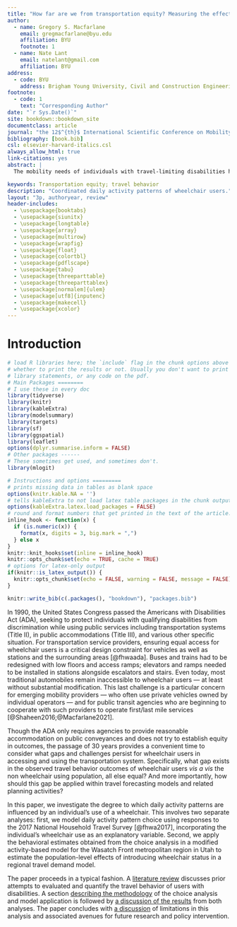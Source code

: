 ```yaml
---
title: "How far are we from transportation equity? Measuring the effect of wheelchair use on daily activity patterns."
author:
  - name: Gregory S. Macfarlane
    email: gregmacfarlane@byu.edu
    affiliation: BYU
    footnote: 1
  - name: Nate Lant
    email: natelant@gmail.com
    affiliation: BYU
address:
  - code: BYU
    address: Brigham Young University, Civil and Construction Engineering Department, 430 Engineering Building, Provo, Utah 84602
footnote:
  - code: 1
    text: "Corresponding Author"
date: "`r Sys.Date()`"
site: bookdown::bookdown_site
documentclass: article
journal: "the 12$^{th}$ International Scientific Conference on Mobility and Transport"
bibliography: [book.bib]
csl: elsevier-harvard-italics.csl
always_allow_html: true
link-citations: yes
abstract: |
  The mobility needs of individuals with travel-limiting disabilities has been a transportation policy priority in the United States for more than thirty years, but efforts to model the behavioral implications of disability on travel have been limited. In this research, we present a daily activity pattern choice model for multiple trip purposes including an individual’s wheelchair use as an explanatory variable. The model results show a strong negative impact of wheelchair use on tour making, exceeding the impact of other variables commonly considered in such models. We then apply the estimated model within an activity-based model for the Wasatch Front region in Utah; the results suggest a shift in tour making of sufficient scale — among both wheelchair users and those in their households — to warrant further scrutiny and analysis.

keywords: Transportation equity; travel behavior
description: "Coordinated daily activity patterns of wheelchair users."
layout: "3p, authoryear, review"
header-includes:
  - \usepackage{booktabs}
  - \usepackage{siunitx}
  - \usepackage{longtable}
  - \usepackage{array}
  - \usepackage{multirow}
  - \usepackage{wrapfig}
  - \usepackage{float}
  - \usepackage{colortbl}
  - \usepackage{pdflscape}
  - \usepackage{tabu}
  - \usepackage{threeparttable}
  - \usepackage{threeparttablex}
  - \usepackage[normalem]{ulem}
  - \usepackage[utf8]{inputenc}
  - \usepackage{makecell}
  - \usepackage{xcolor}
---
```


# Introduction {#intro}

```r
# load R libraries here; the `include` flag in the chunk options above tells
# whether to print the results or not. Usually you don't want to print the
# library statements, or any code on the pdf.
# Main Packages ========
# I use these in every doc
library(tidyverse)
library(knitr)
library(kableExtra)
library(modelsummary)
library(targets)
library(sf)
library(ggspatial)
library(leaflet)
options(dplyr.summarise.inform = FALSE)
# Other packages ------
# These sometimes get used, and sometimes don't.
library(mlogit)

# Instructions and options =========
# prints missing data in tables as blank space
options(knitr.kable.NA = '') 
# tells kableExtra to not load latex table packages in the chunk output
options(kableExtra.latex.load_packages = FALSE) 
# round and format numbers that get printed in the text of the article.
inline_hook <- function(x) {
  if (is.numeric(x)) {
    format(x, digits = 3, big.mark = ",")
  } else x
}
knitr::knit_hooks$set(inline = inline_hook)
knitr::opts_chunk$set(echo = TRUE, cache = TRUE)
# options for latex-only output
if(knitr::is_latex_output()) {
  knitr::opts_chunk$set(echo = FALSE, warning = FALSE, message = FALSE)
} 

knitr::write_bib(c(.packages(), "bookdown"), "packages.bib")
```



In 1990, the United States Congress passed the Americans with Disabilities Act (ADA), 
seeking to protect individuals with qualifying disabilities from discrimination
while using public services including transportation systems (Title II), in
public accommodations (Title III), and various other specific situation. For
transportation service providers, ensuring equal access for wheelchair users is
a critical design constraint for vehicles as well as stations and the surrounding areas
[@fhwaada].
Buses and trains had to be redesigned with low floors and access ramps;
elevators and ramps needed to be installed in stations alongside escalators and
stairs. Even today, most traditional automobiles remain inaccessible to wheelchair users --- at least
without substantial modification. This last challenge is
a particular concern for emerging mobility providers --- who often use
private vehicles owned by individual operators --- and for public transit agencies who 
are beginning to cooperate with such providers to operate first/last mile 
services [@Shaheen2016;@Macfarlane2021].


Though the ADA only requires agencies to provide reasonable accommodation on 
public conveyances and does not try to establish equity in outcomes, the passage
of 30 years provides a convenient time to consider what gaps and challenges
persist for wheelchair users in accessing and using the transportation system.
Specifically, what gap exists in the observed travel behavior outcomes of
wheelchair users *vis a vis* the non wheelchair using population, all else equal?
And more importantly, how should this gap be applied within travel forecasting
models and related planning activities?

In this paper, we investigate the degree to which daily activity patterns are
influenced by an individual's use of a wheelchair. This involves two separate
analyses: first, we model daily activity pattern choice using responses to the
2017 National Household Travel Survey [@fhwa2017], incorporating the individual's
wheelchair use as an explanatory variable. Second, we apply the behavioral
estimates obtained from the choice analysis in a modified activity-based model
for the Wasatch Front metropolitan region in Utah to estimate the
population-level effects of introducing wheelchair status in a regional travel
demand model.

The paper proceeds in a typical fashion. A [literature review](#literature)
discusses prior attempts to evaluated and quantify the travel behavior of
users with disabilities. A section [describing the methodology](#methodology)
of the choice analysis and model application is followed by [a discussion of the results](#results)
from both analyses. The paper concludes with [a discussion](#discussion)
of limitations in this analysis and associated avenues for future research and
policy intervention.




